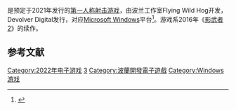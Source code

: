 {{Future game}}
{{NoteTA
| G1 = Games
| 1 = zh-cn:影子武士; zh-tw:影武者;
}}

{{Vgname|影武者3|en=Shadow Warrior 3|cn=影子武士3|tw=影武者3}}是预定于2021年发行的[[第一人称射击游戏|第一人称射击游戏]]，由波兰工作室Flying Wild Hog开发，Devolver Digital发行，对应[[Microsoft_Windows|Microsoft Windows]]平台<ref>{{cite web |author1=RU |title=殺啊！第一人稱動作《影武者 3》敲定3月2日發售 刀刀見血華麗處刑|url=https://game.udn.com/game/amp/story/122089/6041413 |publisher=udn遊戲角落｜[[聯合新聞網|聯合新聞網]]|accessdate=2022-01-18  |archive-date=2022-06-27|language=zh-hant}}</ref>。游戏系2016年《[[影武者2|影武者2]]》的续作。

== 参考文献 ==

{{Reflist}}

{{影武者系列}}

{{DEFAULTSORT:Shadow Warrior 3}}
[[Category:2022年电子游戏|Category:2022年电子游戏]]
[[Category:影武者系列|3]]
[[Category:波蘭開發電子遊戲|Category:波蘭開發電子遊戲]]
[[Category:Windows游戏|Category:Windows游戏]]

{{fps-videogame-stub}}